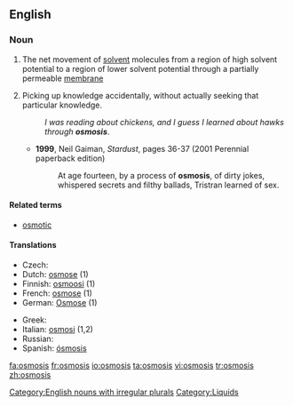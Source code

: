 ==English==
{{wikipedia}}

===Noun===
{{en-noun|osmoses}}

# The net movement of [[solvent]] molecules from a region of high solvent potential to a region of lower solvent potential through a partially permeable [[membrane]]
# {{slang}} Picking up knowledge accidentally, without actually seeking that particular knowledge.
#: ''I was reading about chickens, and I guess I learned about hawks through '''osmosis'''''.
#* '''1999''', Neil Gaiman, ''Stardust'', pages 36-37 (2001 Perennial paperback edition)
#*: At age fourteen, by a process of '''osmosis''', of dirty jokes, whispered secrets and filthy ballads, Tristran learned of sex.

====Related terms====
* [[osmotic]]

====Translations====
{{trans-top|movement of molecules from a region of high solvent potential to low}}
* Czech: {{t-|cs|osmóza|f}}
* Dutch: [[osmose]] {{f}} (1)
* Finnish: [[osmoosi]] (1)
* French: [[osmose]] {{f}} (1)
* German: [[Osmose]] {{f}} (1)
{{trans-mid}}
* Greek: {{t+|el|ώσμωση|sc=Grek}}
* Italian: [[osmosi]] {{f}} (1,2)
* Russian: {{t|ru|осмос|m|tr=ósmos|sc=Cyrl}}
* Spanish: [[ósmosis]] {{f}}
{{trans-bottom}}

[[Category:English nouns with irregular plurals]]
[[Category:Liquids]]

[[fa:osmosis]]
[[fr:osmosis]]
[[io:osmosis]]
[[ta:osmosis]]
[[vi:osmosis]]
[[tr:osmosis]]
[[zh:osmosis]]